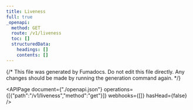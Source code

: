 ```yaml
---
title: Liveness
full: true
_openapi:
  method: GET
  route: /v1/liveness
  toc: []
  structuredData:
    headings: []
    contents: []
---
```


{/* This file was generated by Fumadocs.
Do not edit this file directly. Any changes should be made by running the generation command again. */}

<APIPage document={"./openapi.json"} operations={[{"path":"/v1/liveness","method":"get"}]} webhooks={[]} hasHead={false} />